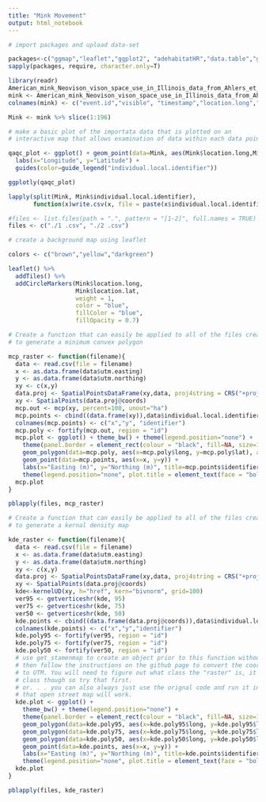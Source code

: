```yaml
---
title: "Mink Movement"
output: html_notebook
---
```


```r
# import packages and upload data-set

packages<-c("ggmap","leaflet","ggplot2", "adehabitatHR","data.table","ggfortify","grid","move","moveVis","OpenStreetMap","pbapply","plotly","rgdal","sp","tidyverse","viridis","ggspatial")
sapply(packages, require, character.only=T)

library(readr)
American_mink_Neovison_vison_space_use_in_Illinois_data_from_Ahlers_et_al_2015_ <- read_csv("American mink (Neovison vison) space use in Illinois (data from Ahlers et al. 2015) .csv")
mink <- American_mink_Neovison_vison_space_use_in_Illinois_data_from_Ahlers_et_al_2015_
colnames(mink) <- c("event.id","visible", "timestamp","location.long","location.lat","location.error.numerical","sensor.type","individual.taxon","tag.local.identifier","individual.local.identifier","study.name","utm.easting","utm.northing","utm.zone")

Mink <- mink %>% slice(1:196)
```


```r
# make a basic plot of the importata data that is plotted on an 
# interactive map that allows examination of data within each data point

qaqc_plot <- ggplot() + geom_point(data=Mink, aes(Mink$location.long,Mink$location.lat, color=Mink$individual.local.identifier))  +
  labs(x="Longitude", y="Latitude") +
  guides(color=guide_legend("individual.local.identifier"))

ggplotly(qaqc_plot)
```


```r
lapply(split(Mink, Mink$individual.local.identifier), 
       function(x)write.csv(x, file = paste(x$individual.local.identifier[1],".csv"), row.names = FALSE))

#files <- list.files(path = ".", pattern = "[1-2]", full.names = TRUE)
files <- c("./1 .csv", "./2 .csv")
```


```r
# create a background map using leaflet

colors <- c("brown","yellow","darkgreen")

leaflet() %>% 
  addTiles() %>%
  addCircleMarkers(Mink$location.long,
                   Mink$location.lat,
                   weight = 1,
                   color = "blue",
                   fillColor = "blue",
                   fillOpacity = 0.7)
```


```r
# Create a function that can easily be applied to all of the files created
# to generate a minimum convex polygon 

mcp_raster <- function(filename){
  data <- read.csv(file = filename)
  x <- as.data.frame(data$utm.easting)
  y <- as.data.frame(data$utm.northing)
  xy <- c(x,y)
  data.proj <- SpatialPointsDataFrame(xy,data, proj4string = CRS("+proj=utm +zone=16 +ellps=WGS84 +units=m +no_defs"))
  xy <- SpatialPoints(data.proj@coords)
  mcp.out <- mcp(xy, percent=100, unout="ha")
  mcp.points <- cbind((data.frame(xy)),data$individual.local.identifier)
  colnames(mcp.points) <- c("x","y", "identifier")
  mcp.poly <- fortify(mcp.out, region = "id")
  mcp.plot <- ggplot() + theme_bw() + theme(legend.position="none") +
    theme(panel.border = element_rect(colour = "black", fill=NA, size=1)) +
    geom_polygon(data=mcp.poly, aes(x=mcp.poly$long, y=mcp.poly$lat), alpha=0.8) +
    geom_point(data=mcp.points, aes(x=x, y=y)) + 
    labs(x="Easting (m)", y="Northing (m)", title=mcp.points$identifier) +
    theme(legend.position="none", plot.title = element_text(face = "bold"))
  mcp.plot
}

pblapply(files, mcp_raster)
```


```r
# Create a function that can easily be applied to all of the files created
# to generate a kernal density map 

kde_raster <- function(filename){
  data <- read.csv(file = filename)
  x <- as.data.frame(data$utm.easting)
  y <- as.data.frame(data$utm.northing)
  xy <- c(x,y)
  data.proj <- SpatialPointsDataFrame(xy,data, proj4string = CRS("+proj=utm +zone=16 +ellps=WGS84 +units=m +no_defs"))
  xy <- SpatialPoints(data.proj@coords)
  kde<-kernelUD(xy, h="href", kern="bivnorm", grid=100)
  ver95 <- getverticeshr(kde, 95)
  ver75 <- getverticeshr(kde, 75)
  ver50 <- getverticeshr(kde, 50)
  kde.points <- cbind((data.frame(data.proj@coords)),data$individual.local.identifier)
  colnames(kde.points) <- c("x","y","identifier")
  kde.poly95 <- fortify(ver95, region = "id")
  kde.poly75 <- fortify(ver75, region = "id")
  kde.poly50 <- fortify(ver50, region = "id")
  # use get_stamenmap to create an object prior to this function without using ggmap. 
  # then follow the instructions on the github page to convert the coordinated from lat/long 
  # to UTM. You will need to figure out what class the "raster" is, it may just be a raster 
  # class though so try that first.
  # or. . . you can also always just use the orignal code and run it in the computer lab so 
  # that open street map will work.
  kde.plot <- ggplot() +
    theme_bw() + theme(legend.position="none") +
    theme(panel.border = element_rect(colour = "black", fill=NA, size=1)) +
    geom_polygon(data=kde.poly95, aes(x=kde.poly95$long, y=kde.poly95$lat, group=group, fill="green"), alpha = 0.8) +
    geom_polygon(data=kde.poly75, aes(x=kde.poly75$long, y=kde.poly75$lat, group=group, fill="blue"), alpha = 0.8) +
    geom_polygon(data=kde.poly50, aes(x=kde.poly50$long, y=kde.poly50$lat, group=group, fill="red"), alpha = 0.8) +
    geom_point(data=kde.points, aes(x=x, y=y)) +
    labs(x="Easting (m)", y="Northing (m)", title=kde.points$identifier) +
    theme(legend.position="none", plot.title = element_text(face = "bold"))
  kde.plot
}

pblapply(files, kde_raster)
```



















